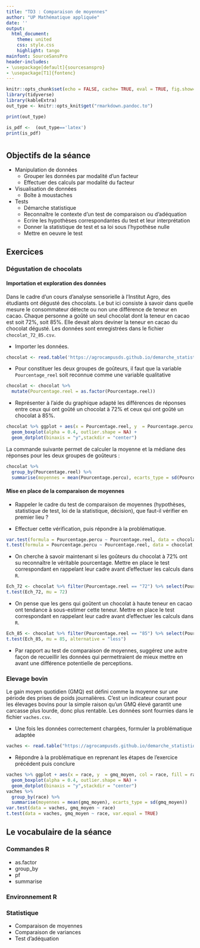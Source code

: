 ```yaml
---
title: "TD3 : Comparaison de moyennes"
author: "UP Mathématique appliquée"
date: ''
output:
  html_document:
    theme: united
    css: style.css
    highlight: tango
mainfont: SourceSansPro
header-includes:
- \usepackage[default]{sourcesanspro}
- \usepackage[T1]{fontenc}
---
```



```r
knitr::opts_chunk$set(echo = FALSE, cache= TRUE, eval = TRUE, fig.show='hide', message = FALSE, warning = FALSE, results = 'hide' )
library(tidyverse)
library(kableExtra)
out_type <- knitr::opts_knit$get("rmarkdown.pandoc.to")

```

```r
print(out_type)

is_pdf <-  (out_type=='latex')
print(is_pdf)
```

# {.tabset .tabset-fade .tabset-pills}

##  Objectifs de la séance  

* Manipulation de données
  - Grouper les données par modalité d'un facteur
  - Effectuer des calculs par modalité du facteur
* Visualisation de données
  - Boîte à moustaches
* Tests 
  - Démarche statistique 
  - Reconnaître le contexte d'un test de comparaison ou d'adéquation
  - Ecrire les hypothèses correspondantes du test et leur interprétation
  - Donner la statistique de test et sa loi sous l'hypothèse nulle
  - Mettre en oeuvre le test

## Exercices 

### Dégustation de chocolats

#### Importation et exploration des données

Dans le cadre d'un cours d'analyse sensorielle à l'Institut Agro, des étudiants ont dégusté des chocolats. Le but ici consiste à savoir dans quelle mesure le consommateur détecte ou non une différence de teneur en cacao. Chaque personne a goûté un seul chocolat dont la teneur en cacao est soit 72%, soit 85%. Elle devait alors deviner la teneur en cacao du chocolat dégusté. Les données sont enregistrées dans le fichier `chocolat_72_85.csv`.

* Importer les données.
```r
chocolat <- read.table('https://agrocampusds.github.io/demarche_statistique/chocolat_72_85.csv', sep = ';', header = TRUE)
```

* Pour constituer les deux groupes de goûteurs, il faut que la variable `Pourcentage_reel` soit reconnue comme une variable qualitative 
```r
chocolat <- chocolat %>% 
  mutate(Pourcentage.reel = as.factor(Pourcentage.reel))
```

* Représenter à l'aide du graphique adapté les différences de réponses entre ceux qui ont goûté un chocolat à 72% et ceux qui ont goûté un chocolat à 85%. 
```r
chocolat %>% ggplot + aes(x = Pourcentage.reel, y  = Pourcentage.percu, col = Pourcentage.reel, fill = Pourcentage.reel) +
  geom_boxplot(alpha = 0.4, outlier.shape = NA) +
  geom_dotplot(binaxis = "y",stackdir = "center") 
```



La commande suivante permet de calculer la moyenne et la médiane des réponses pour les deux groupes de goûteurs :

```r
chocolat %>% 
  group_by(Pourcentage.reel) %>% 
  summarise(moyennes = mean(Pourcentage.percu), ecarts_type = sd(Pourcentage.percu))
```

#### Mise en place de la comparaison de moyennes

* Rappeler le cadre du test de comparaison de moyennes (hypothèses, statistique de test, loi de la statistique, décision), que faut-il vérifier en premier lieu ?

* Effectuer cette vérification, puis répondre à la problématique.
```r
var.test(formula = Pourcentage.percu ~ Pourcentage.reel, data = chocolat)
t.test(formula = Pourcentage.percu ~ Pourcentage.reel, data = chocolat, var.equal = TRUE)
```
* On cherche à savoir maintenant si les goûteurs du chocolat à 72% ont su reconnaître le véritable pourcentage. Mettre en place le test correspondant en rappelant leur cadre avant d'effectuer les calculs dans `R`.
```r
Ech_72 <- chocolat %>% filter(Pourcentage.reel == "72") %>% select(Pourcentage.percu)
t.test(Ech_72, mu = 72)
```

* On pense que les gens qui goûtent un chocolat à haute teneur en cacao ont tendance à sous-estimer cette teneur. Mettre en place le test correspondant en rappelant leur cadre avant d'effectuer les calculs dans `R`.

```r
Ech_85 <- chocolat %>% filter(Pourcentage.reel == "85") %>% select(Pourcentage.percu)
t.test(Ech_85, mu = 85, alternative = "less")

```

* Par rapport au test de comparaison de moyennes, suggérez une autre façon de recueillir les données qui permettraient de mieux mettre en avant une différence potentielle de perceptions.

### Elevage bovin

Le gain moyen quotidien (GMQ) est défini comme la moyenne sur une période des prises de poids journalières. C'est un indicateur courant pour les élevages bovins pour la simple raison qu'un GMQ élevé garantit une carcasse plus lourde, donc plus rentable. Les données sont fournies dans le fichier `vaches.csv`.

*  Une fois les données correctement chargées, formuler la problématique adaptée
```r
vaches <- read.table("https://agrocampusds.github.io/demarche_statistique/vaches.csv", sep = ';', header = TRUE, stringsAsFactors = TRUE)
```

* Répondre à la problématique en reprenant les étapes de l'exercice précédent puis conclure 

```r
vaches %>% ggplot + aes(x = race, y  = gmq_moyen, col = race, fill = race) +
  geom_boxplot(alpha = 0.4, outlier.shape = NA) +
  geom_dotplot(binaxis = "y",stackdir = "center") 
vaches %>% 
  group_by(race) %>% 
  summarise(moyennes = mean(gmq_moyen), ecarts_type = sd(gmq_moyen))
var.test(data = vaches, gmq_moyen ~ race)
t.test(data = vaches, gmq_moyen ~ race, var.equal = TRUE)
```



## Le vocabulaire de la séance

### Commandes R
- as.factor
- group_by
- pf
- summarise


### Environnement R


### Statistique 
- Comparaison de moyennes
- Comparaison de variances
- Test d'adéquation

